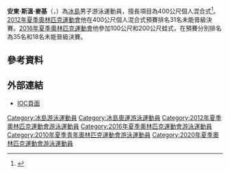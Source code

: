 {{Infobox sportsperson
| name           = 安東·斯溫·麥基
| image          = Kazan 2015 - Anton Sveinn McKee 200m breast.jpg
| caption        = Kazan 2015
| birth_date     = {{birth date and age|1993|12|18|df=yes}}
| birth_place    = [[冰島|冰島]][[雷克雅維克|雷克雅維克]]
| height         = {{height|m=1.83}}
| weight         = {{convert|84|kg}}
| headercolor    = lightsteelblue
| club = 多倫多泰坦 (ISL 2020)
| show-medals = yes
| universityteam = [[阿拉巴馬大學|阿拉巴馬大學]]紅潮隊
| medaltemplates =
{{MedalSport | 男子[[游泳|游泳]]}}
{{MedalCountry | {{ISL}} }}
{{MedalCompetition|[[歐洲小國運動會|歐洲小國運動會]]}}
{{MedalGold | [[2013年歐洲小國運動會|2013 盧森堡]] | [[2013年歐洲小國運動會游泳比賽|400公尺自由式]]}}
{{MedalGold | [[2013年歐洲小國運動會|2013 盧森堡]] | [[2013年歐洲小國運動會游泳比賽|1500公尺自由式]]}}
{{MedalGold | [[2013年歐洲小國運動會|2013 盧森堡]] | [[2013年歐洲小國運動會游泳比賽|100公尺蛙式]]}}
{{MedalGold | [[2013年歐洲小國運動會|2013 盧森堡]] | [[2013年歐洲小國運動會游泳比賽|200公尺蛙式]]}}
{{MedalGold | [[2013年歐洲小國運動會|2013 盧森堡]] | [[2013年歐洲小國運動會游泳比賽|200公尺混合式]]}}
{{MedalGold | [[2013年歐洲小國運動會|2013 盧森堡]] | [[2013年歐洲小國運動會游泳比賽|400公尺混合式]]}}
{{MedalSilver | [[2013年歐洲小國運動會|2013 盧森堡]] | [[2013年歐洲小國運動會游泳比賽|200公尺自由式]]}}
{{MedalSilver | [[2013年歐洲小國運動會|2013 盧森堡]] | [[2013年歐洲小國運動會游泳比賽|4x200公尺自由式]]}}
{{MedalSilver | [[2013年歐洲小國運動會|2013 盧森堡]] | [[2013年歐洲小國運動會游泳比賽|4×100公尺混合式]]}}
{{MedalSilver | [[2015年歐洲小國運動會|2015 冰島]] | [[2015年歐洲小國運動會游泳比賽|200公尺蛙式]]}}
{{MedalSilver | [[2015年歐洲小國運動會|2015 冰島]] | [[2015年歐洲小國運動會游泳比賽|200公尺混合式]]}}
{{MedalSilver | [[2015年歐洲小國運動會|2015 冰島]] | [[2015年歐洲小國運動會游泳比賽|4x200公尺自由式]]}}
{{MedalBronze | [[2013年歐洲小國運動會|2013 盧森堡]] | [[2013年歐洲小國運動會游泳比賽|4x100公尺自由式]]}}
}}

'''安東·斯溫·麥基'''（{{lang-en|'''Anton Sveinn McKee'''}}，{{bd|1993年|12月18日}}）為[[冰島|冰島]]男子游泳運動員，擅長項目為400公尺個人混合式<ref>{{cite web |url=http://www.london2012.com/athlete/mckee-anton-sveinn-1127721/ |title=Anton Sveinn McKee |work=[[2012_Summer_Olympics|2012 Summer Olympics]] |accessdate=13 September 2012 |archiveurl=https://web.archive.org/web/20130515154144/http://www.london2012.com/athlete/mckee-anton-sveinn-1127721/ |archivedate=2013-05-15 |deadurl=yes }}</ref>。[[2012年夏季奧林匹克運動會|2012年夏季奧林匹克運動會]]他在400公尺個人混合式預賽排名31名未能晉級決賽。[[2016年夏季奧林匹克運動會|2016年夏季奧林匹克運動會]]他參加100公尺和200公尺蛙式，在預賽分別排名為35名和18名未能晉級決賽。

==參考資料==
{{Reflist}}

==外部連結==
*[https://olympics.com/tokyo-2020/olympic-games/en/results/swimming/athlete-profile-n1450587-mckee-anton.htm IOC頁面] {{Wayback|url=https://olympics.com/tokyo-2020/olympic-games/en/results/swimming/athlete-profile-n1450587-mckee-anton.htm |date=20210724052917 }}

{{s-start}}
{{s-sports|oly}}
{{succession box
| before = {{link-en|索爾莫迪爾·奧德尼·榮松|Þormóður Árni Jónsson}}
| title = {{ISL}}掌旗官
| years = (和{{link-en|斯納尼弗里·約倫納多蒂|Snæfríður Jórunnardóttir}})<br>[[2020年夏季奧林匹克運動會|2020 東京]]
| after = ''現任''
}}
{{s-end}}

{{DEFAULTSORT:McKee, Anton Sveinn}}
[[Category:冰島游泳運動員|Category:冰島游泳運動員]]
[[Category:冰島奧運游泳運動員|Category:冰島奧運游泳運動員]]
[[Category:2012年夏季奧林匹克運動會游泳運動員|Category:2012年夏季奧林匹克運動會游泳運動員]]
[[Category:2016年夏季奧林匹克運動會游泳運動員|Category:2016年夏季奧林匹克運動會游泳運動員]]
[[Category:2010年夏季青年奧林匹克運動會游泳運動員|Category:2010年夏季青年奧林匹克運動會游泳運動員]]
[[Category:2020年夏季奧林匹克運動會游泳運動員|Category:2020年夏季奧林匹克運動會游泳運動員]]